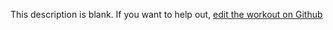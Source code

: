 
  This description is blank. If you want to help out, [edit the workout on Github](https://www.github.com/LiftArcade/exercises/blob/main/exercises/decline-crunch-description.mdx)